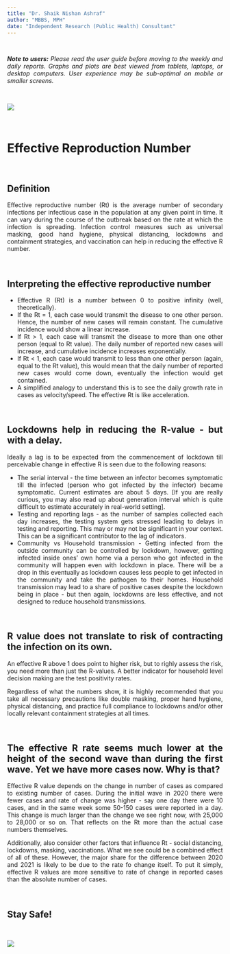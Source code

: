 ```yaml
---
title: "Dr. Shaik Nishan Ashraf"
author: "MBBS, MPH"
date: "Independent Research (Public Health) Consultant"
---
```

<style type="text/css">

h1.title {
  text-align: center;
}
h4.author {
  text-align: center;
}
h4.date {
  text-align: center;
}
</style>

<style>
body {
text-align: justify}
</style>

\

***Note to users:*** *Please read the user guide before moving to the weekly and daily reports. Graphs and plots are best viewed from tablets, laptops, or desktop computers. User experience may be sub-optimal on mobile or smaller screens.*

\

![](R_Banner.jpg)

\

# Effective Reproduction Number

\

## Definition
Effective reproductive number (Rt) is the average number of secondary infections per infectious case in the population at any given point in time. It can vary during the course of the outbreak based on the rate at which the infection is spreading. Infection control measures such as universal masking, good hand hygiene, physical distancing, lockdowns and containment strategies, and vaccination can help in reducing the effective R number.

\

## Interpreting the effective reproductive number
- Effective R (Rt) is a number between 0 to positive infinity (well, theoretically).
- If the Rt = 1, each case would transmit the disease to one other person. Hence, the number of new cases will remain constant. The cumulative incidence would show a linear increase.
- If Rt > 1, each case will transmit the disease to more than one other person (equal to Rt value). The daily number of reported new cases will increase, and cumulative incidence increases exponentially.
- If Rt < 1, each case would transmit to less than one other person (again, equal to the Rt value), this would mean that the daily number of reported new cases would come down, eventually the infection would get contained.
- A simplified analogy to understand this is to see the daily growth rate in cases as velocity/speed. The effective Rt is like acceleration.

\

## Lockdowns help in reducing the R-value - but with a delay.
Ideally a lag is to be expected from the commencement of lockdown till perceivable change in effective R is seen due to the following reasons:

- The serial interval - the time between an infector becomes symptomatic till the infected (person who got infected by the infector) became symptomatic. Current estimates are about 5 days. [If you are really curious, you may also read up about generation interval which is quite difficult to estimate accurately in real-world setting].
- Testing and reporting lags - as the number of samples collected each day increases, the testing system gets stressed leading to delays in testing and reporting. This may or may not be significant in your context. This can be a significant contributor to the lag of indicators.
- Community vs Household transmission - Getting infected from the outside community can be controlled by lockdown, however, getting infected inside ones' own home via a person who got infected in the community will happen even with lockdown in place. There will be a drop in this eventually as lockdown causes less people to get infected in the community and take the pathogen to their homes. Household transmission may lead to a share of positive cases despite the lockdown being in place - but then again, lockdowns are less effective, and not designed to reduce household transmissions.

\

## R value does not translate to risk of contracting the infection on its own.
An effective R above 1 does point to higher risk, but to righly assess the risk, you need more than just the R-values. A better indicator for household level decision making are the test positivity rates. 

Regardless of what the numbers show, it is highly recommended that you take all necessary precautions like double masking, proper hand hygiene, physical distancing, and practice full compliance to lockdowns and/or other locally relevant containment strategies at all times.

\

## The effective R rate seems much lower at the height of the second wave than during the first wave. Yet we have more cases now. Why is that?
Effective R value depends on the change in number of cases as compared to existing number of cases. During the initial wave in 2020 there were fewer cases and rate of change was higher - say one day there were 10 cases, and in the same week some 50-150 cases were reported in a day. This change is much larger than the change we see right now, with 25,000 to 28,000 or so on. That reflects on the Rt more than the actual case numbers themselves.

Additionally, also consider other factors that influence Rt - social distancing, lockdowns, masking, vaccinations. What we see could be a combined effect of all of these. However, the major share for the difference between 2020 and 2021 is likely to be due to the rate fo change itself. To put it simply, effective R values are more sensitive to rate of change in reported cases than the absolute number of cases.

\

## Stay Safe!

\

![](COVID_Banner.jpg)




